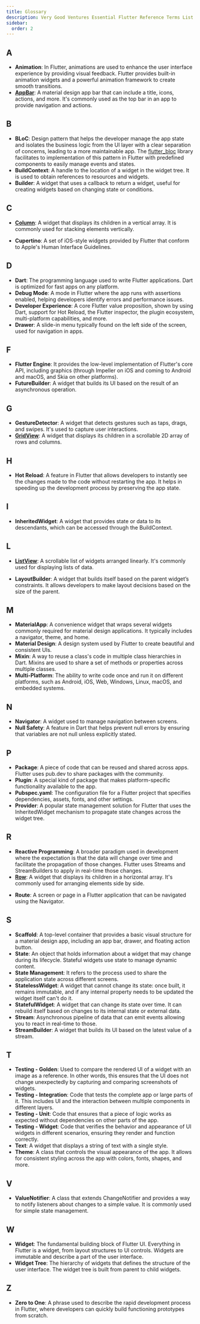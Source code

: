 ```yaml
---
title: Glossary
description: Very Good Ventures Essential Flutter Reference Terms List
sidebar:
  order: 2
---
```



## A

- **Animation**: In Flutter, animations are used to enhance the user interface experience by providing visual feedback. Flutter provides built-in animation widgets and a powerful animation framework to create smooth transitions.
- **[AppBar](https://api.flutter.dev/flutter/material/AppBar-class.html)**: A material design app bar that can include a title, icons, actions, and more. It's commonly used as the top bar in an app to provide navigation and actions.

<Diagram
  light={glossaryAppBar}
  dark={glossaryAppBar}
  alt="Example diagram showing the components of an app bar"
/>

## B

- **BLoC**: Design pattern that helps the developer manage the app state and isolates the business logic from the UI layer with a clear separation of concerns, leading to a more maintainable app. The [flutter_bloc](https://pub.dev/packages/flutter_bloc) library facilitates to implementation of this pattern in Flutter with predefined components to easily manage events and states.
- **BuildContext**: A handle to the location of a widget in the widget tree. It is used to obtain references to resources and widgets.
- **Builder**: A widget that uses a callback to return a widget, useful for creating widgets based on changing state or conditions.

## C

- **[Column](https://api.flutter.dev/flutter/widgets/Column-class.html)**: A widget that displays its children in a vertical array. It is commonly used for stacking elements vertically.

<Diagram
  light={glossaryColumn}
  dark={glossaryColumn}
  alt="Example of a column in a simple Flutter view with a text and image widget"
/>

- **Cupertino**: A set of iOS-style widgets provided by Flutter that conform to Apple's Human Interface Guidelines.

## D

- **Dart**: The programming language used to write Flutter applications. Dart is optimized for fast apps on any platform.
- **Debug Mode**: A mode in Flutter where the app runs with assertions enabled, helping developers identify errors and performance issues.
- **Developer Experience**: A core Flutter value proposition, shown by using Dart, support for Hot Reload, the Flutter inspector, the plugin ecosystem, multi-platform capabilities, and more.
- **Drawer**: A slide-in menu typically found on the left side of the screen, used for navigation in apps.

<Diagram
  light={glossaryDrawer}
  dark={glossaryDrawer}
  alt="A sample drawer view containing a title and three items"
/>

## F

- **Flutter Engine**: It provides the low-level implementation of Flutter's core API, including graphics (through Impeller on iOS and coming to Android and macOS, and Skia on other platforms).
- **FutureBuilder**: A widget that builds its UI based on the result of an asynchronous operation.

## G

- **GestureDetector**: A widget that detects gestures such as taps, drags, and swipes. It's used to capture user interactions.
- **[GridView](https://api.flutter.dev/flutter/widgets/GridView-class.html)**: A widget that displays its children in a scrollable 2D array of rows and columns.

<Diagram
  light={glossaryGridView}
  dark={glossaryGridView}
  alt="An example of a grid view using brightly colored squares in a 3x3 grid"
/>

## H

- **Hot Reload**: A feature in Flutter that allows developers to instantly see the changes made to the code without restarting the app. It helps in speeding up the development process by preserving the app state.

## I

- **InheritedWidget**: A widget that provides state or data to its descendants, which can be accessed through the BuildContext.

## L

- **[ListView](https://api.flutter.dev/flutter/widgets/ListView-class.html)**: A scrollable list of widgets arranged linearly. It's commonly used for displaying lists of data.

<Diagram
  light={glossaryListView}
  dark={glossaryListView}
  alt="A sample view of a list using brightly colored rectangles"
/>

- **LayoutBuilder**: A widget that builds itself based on the parent widget’s constraints. It allows developers to make layout decisions based on the size of the parent.

## M

- **MaterialApp**: A convenience widget that wraps several widgets commonly required for material design applications. It typically includes a navigator, theme, and home.
- **Material Design**: A design system used by Flutter to create beautiful and consistent UIs.
- **Mixin**: A way to reuse a class's code in multiple class hierarchies in Dart. Mixins are used to share a set of methods or properties across multiple classes.
- **Multi-Platform**: The ability to write code once and run it on different platforms, such as Android, iOS, Web, Windows, Linux, macOS, and embedded systems.

## N

- **Navigator**: A widget used to manage navigation between screens.
- **Null Safety**: A feature in Dart that helps prevent null errors by ensuring that variables are not null unless explicitly stated.

## P

- **Package**: A piece of code that can be reused and shared across apps. Flutter uses pub.dev to share packages with the community.
- **Plugin**: A special kind of package that makes platform-specific functionality available to the app.
- **Pubspec.yaml**: The configuration file for a Flutter project that specifies dependencies, assets, fonts, and other settings.
- **Provider**: A popular state management solution for Flutter that uses the InheritedWidget mechanism to propagate state changes across the widget tree.

## R

- **Reactive Programming**: A broader paradigm used in development where the expectation is that the data will change over time and facilitate the propagation of those changes. Flutter uses Streams and StreamBuilders to apply in real-time those changes.
- **[Row](https://api.flutter.dev/flutter/widgets/Row-class.html)**: A widget that displays its children in a horizontal array. It's commonly used for arranging elements side by side.

<Diagram
  light={glossaryRow}
  dark={glossaryRow}
  alt="Example of a row in a simple Flutter view with a text and image widget"
/>

- **Route**: A screen or page in a Flutter application that can be navigated using the Navigator.

## S

- **Scaffold**: A top-level container that provides a basic visual structure for a material design app, including an app bar, drawer, and floating action button.
- **State**: An object that holds information about a widget that may change during its lifecycle. Stateful widgets use state to manage dynamic content.
- **State Management**: It refers to the process used to share the application state across different screens.
- **StatelessWidget**: A widget that cannot change its state: once built, it remains immutable, and if any internal property needs to be updated the widget itself can't do it.
- **StatefulWidget**: A widget that can change its state over time. It can rebuild itself based on changes to its internal state or external data.
- **Stream**: Asynchronous pipeline of data that can emit events allowing you to react in real-time to those.
- **StreamBuilder**: A widget that builds its UI based on the latest value of a stream.

## T

- **Testing - Golden**: Used to compare the rendered UI of a widget with an image as a reference. In other words, this ensures that the UI does not change unexpectedly by capturing and comparing screenshots of widgets.
- **Testing - Integration**: Code that tests the complete app or large parts of it. This includes UI and the interaction between multiple components in different layers.
- **Testing - Unit**: Code that ensures that a piece of logic works as expected without dependencies on other parts of the app.
- **Testing - Widget**: Code that verifies the behavior and appearance of UI widgets in different scenarios, ensuring they render and function correctly.
- **Text**: A widget that displays a string of text with a single style.
- **Theme**: A class that controls the visual appearance of the app. It allows for consistent styling across the app with colors, fonts, shapes, and more.

## V

- **ValueNotifier**: A class that extends ChangeNotifier and provides a way to notify listeners about changes to a simple value. It is commonly used for simple state management.

## W

- **Widget**: The fundamental building block of Flutter UI. Everything in Flutter is a widget, from layout structures to UI controls. Widgets are immutable and describe a part of the user interface.
- **Widget Tree**: The hierarchy of widgets that defines the structure of the user interface. The widget tree is built from parent to child widgets.

## Z

- **Zero to One**: A phrase used to describe the rapid development process in Flutter, where developers can quickly build functioning prototypes from scratch.

